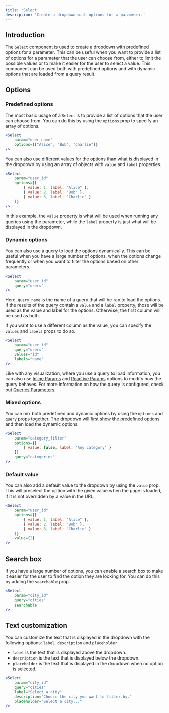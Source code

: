 ```yaml
---
title: 'Select'
description: 'Create a dropdown with options for a parameter.'
---
```


## Introduction

The `Select` component is used to create a dropdown with predefined options for a parameter. This can be useful when you want to provide a list of options for a parameter that the user can choose from, either to limit the possible values or to make it easier for the user to select a value.
This component can be used both with predefined options and with dynamic options that are loaded from a query result.

## Options

### Predefined options

The most basic usage of a `Select` is to provide a list of options that the user can choose from. You can do this by using the `options` prop to specify an array of options.

```jsx
<Select
	param="user_name"
	options={["Alice", "Bob", "Charlie"]}
/>
```

You can also use different values for the options than what is displayed in the dropdown by using an array of objects with `value` and `label` properties.

```jsx
<Select
	param="user_id"
	options={[
		{ value: 1, label: "Alice" },
		{ value: 2, label: "Bob" },
		{ value: 3, label: "Charlie" }
	]}
/>
```

In this example, the `value` property is what will be used when running any queries using the parameter, while the `label` property is just what will be displayed in the dropdown.

### Dynamic options

You can also use a query to load the options dynamically. This can be useful when you have a large number of options, when the options change frequently or when you want to filter the options based on other parameters.

```jsx
<Select
	param="user_id"
	query="users"
/>
```

Here, `query_name` is the name of a query that will be ran to load the options. If the results of the query contain a `value` and a `label` property, those will be used as the value and label for the options. Otherwise, the first column will be used as both.

If you want to use a different column as the value, you can specify the `values` and `labels` props to do so.

```jsx
<Select
	param="user_id"
	query="users"
	values="id"
	labels="name"
/>
```

Like with any visualization, where you use a query to load information, you can also use [Inline Params](/queries/logic/parameters#inline-parameters) and [Reactive Params](/queries/logic/parameters#reactive-to-parameters) options to modify how the query behaves. For more information on how the query is configured, check out [Queries Parameters](/queries/logic/parameters).

### Mixed options

You can mix both predefined and dynamic options by using the `options` and `query` props together. The dropdown will first show the predefined options and then load the dynamic options.

```jsx
<Select
	param="category_filter"
	options={[
		{ value: false, label: "Any category" }
	]}
	query="categories"
/>
```

### Default value

You can also add a default value to the dropdown by using the `value` prop. This will preselect the option with the given value when the page is loaded, if it is not overridden by a value in the URL.

```jsx
<Select
	param="user_id"
	options={[
		{ value: 1, label: "Alice" },
		{ value: 2, label: "Bob" },
		{ value: 3, label: "Charlie" }
	]}
	value={2}
/>
```

## Search box

If you have a large number of options, you can enable a search box to make it easier for the user to find the option they are looking for. You can do this by adding the `searchable` prop.

```jsx
<Select
	param="city_id"
	query="cities"
	searchable
/>
```

## Text customization

You can customize the text that is displayed in the dropdown with the following options: `label`, `description` and `placeholder`.
 - `label` is the text that is displayed above the dropdown.
 - `description` is the text that is displayed below the dropdown.
 - `placeholder` is the text that is displayed in the dropdown when no option is selected.

```jsx
<Select
	param="city_id"
	query="cities"
	label="Select a city"
	description="Choose the city you want to filter by."
	placeholder="Select a city..."
/>
```
